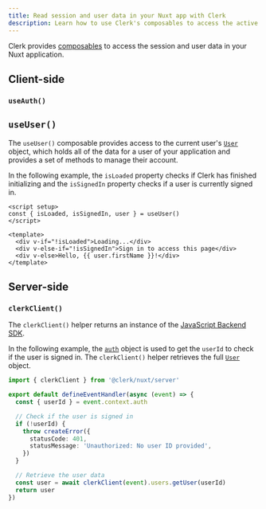 ```yaml
---
title: Read session and user data in your Nuxt app with Clerk
description: Learn how to use Clerk's composables to access the active session and user data in your Nuxt application.
---
```


Clerk provides [composables](/docs/sdk/nuxt/methods#client-side-helpers) to access the session and user data in your Nuxt application.

## Client-side

### `useAuth()`

<Include src="_partials/vue-nuxt/use-auth" />

## `useUser()`

The `useUser()` composable provides access to the current user's [`User`](/docs/references/javascript/user/user) object, which holds all of the data for a user of your application and provides a set of methods to manage their account.

In the following example, the `isLoaded` property checks if Clerk has finished initializing and the `isSignedIn` property checks if a user is currently signed in.

```vue {{ filename: 'pages/protected-page.vue' }}
<script setup>
const { isLoaded, isSignedIn, user } = useUser()
</script>

<template>
  <div v-if="!isLoaded">Loading...</div>
  <div v-else-if="!isSignedIn">Sign in to access this page</div>
  <div v-else>Hello, {{ user.firstName }}!</div>
</template>
```

## Server-side

### `clerkClient()`

The `clerkClient()` helper returns an instance of the [JavaScript Backend SDK](/docs/references/backend/overview).

In the following example, the [`auth`](/docs/sdk/nuxt/methods#auth-object) object is used to get the `userId` to check if the user is signed in. The `clerkClient()` helper retrieves the full [`User`](/docs/references/javascript/user/user) object.

```ts {{ filename: 'server/api/auth/index.ts' }}
import { clerkClient } from '@clerk/nuxt/server'

export default defineEventHandler(async (event) => {
  const { userId } = event.context.auth

  // Check if the user is signed in
  if (!userId) {
    throw createError({
      statusCode: 401,
      statusMessage: 'Unauthorized: No user ID provided',
    })
  }

  // Retrieve the user data
  const user = await clerkClient(event).users.getUser(userId)
  return user
})
```
